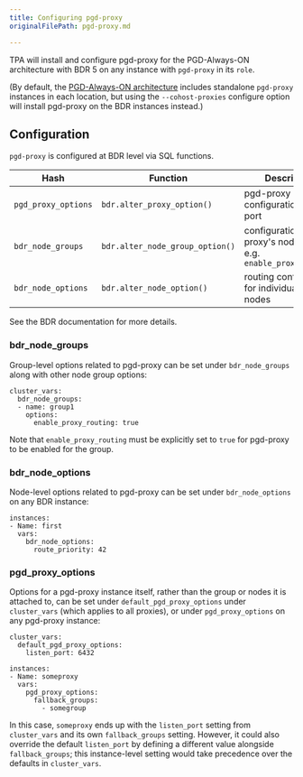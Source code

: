 ```yaml
---
title: Configuring pgd-proxy
originalFilePath: pgd-proxy.md

---
```


TPA will install and configure pgd-proxy for the PGD-Always-ON
architecture with BDR 5 on any instance with `pgd-proxy` in its `role`.

(By default, the [PGD-Always-ON architecture](architecture-PGD-Always-ON)
includes standalone `pgd-proxy` instances in each location, but using
the `--cohost-proxies` configure option will install pgd-proxy on the
BDR instances instead.)

## Configuration

`pgd-proxy` is configured at BDR level via SQL functions.

| Hash                | Function                        | Description                                                           |
| ------------------- | ------------------------------- | --------------------------------------------------------------------- |
| `pgd_proxy_options` | `bdr.alter_proxy_option()`      | pgd-proxy configuration, e.g. port                                    |
| `bdr_node_groups`   | `bdr.alter_node_group_option()` | configuration for the proxy's node group, e.g. `enable_proxy_routing` |
| `bdr_node_options`  | `bdr.alter_node_option()`       | routing configuration for individual BDR nodes                        |

See the BDR documentation for more details.

### bdr_node_groups

Group-level options related to pgd-proxy can be set under
`bdr_node_groups` along with other node group options:

```
cluster_vars:
  bdr_node_groups:
  - name: group1
    options:
      enable_proxy_routing: true
```

Note that `enable_proxy_routing` must be explicitly set to `true` for pgd-proxy to be enabled for the group.

### bdr_node_options

Node-level options related to pgd-proxy can be set under
`bdr_node_options` on any BDR instance:

```
instances:
- Name: first
  vars:
    bdr_node_options:
      route_priority: 42
```

### pgd_proxy_options

Options for a pgd-proxy instance itself, rather than the group or nodes
it is attached to, can be set under `default_pgd_proxy_options` under
`cluster_vars` (which applies to all proxies), or under
`pgd_proxy_options` on any pgd-proxy instance:

```
cluster_vars:
  default_pgd_proxy_options:
    listen_port: 6432

instances:
- Name: someproxy
  vars:
    pgd_proxy_options:
      fallback_groups:
        - somegroup
```

In this case, `someproxy` ends up with the `listen_port` setting from
`cluster_vars` and its own `fallback_groups` setting. However, it could
also override the default `listen_port` by defining a different value
alongside `fallback_groups`; this instance-level setting would take
precedence over the defaults in `cluster_vars`.
